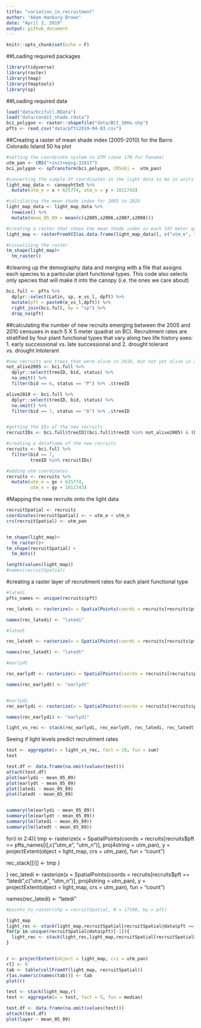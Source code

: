 ```yaml
---
title: "variation_in_recruitment"
author: "Adam Hanbury-Brown"
date: "April 3, 2019"
output: github_document
---
```


```r
knitr::opts_chunk$set(echo = F)
```


##Loading required packages
```r
library(tidyverse)
library(raster)
library(tmap)
library(tmaptools)
library(sp)
```

##Loading required data
```r
load("data/bcifull.RData")
load("data/condit_shade.rdata")
bci_polygon <- raster::shapefile("data/BCI_50Ha.shp")
pfts <- read_csv("data/pfts2019-04-03.csv")
```

##Creating a raster of mean shade index (2005-2010) for the Barro Colorado Island 50 ha plot
```r
#setting the coordinate system to UTM (zone 17N for Panama)
utm_pan <- CRS("+init=epsg:32617")
bci_polygon <- spTransform(bci_polygon, CRSobj =  utm_pan)

#converting the simple XY coordinates in the light data to be in units that correspond to UTM zone 17 N
light_map_data <- canopyht5x5 %>%
  mutate(utm_e = x + 625774, utm_n = y + 1011743)

#calculating the mean shade index for 2005 to 2010
light_map_data <- light_map_data %>%
  rowwise() %>%
  mutate(mean_05_09 = mean(c(s2005,s2006,s2007,s2008)))

#creating a raster that shows the mean shade index in each 5X5 meter quadrat between 2005 and 2010
light_map <- rasterFromXYZ(as.data.frame(light_map_data)[, c("utm_e", "utm_n", "mean_05_09")], crs = utm_pan)

#visualizing the raster
tm_shape(light_map)+
  tm_raster()
```


#cleaning up the demography data and merging with a file that assigns each species to a particular plant functional types. This code also selects only species that will make it into the canopy (i.e. the ones we care about)
```r
bci.full <- pfts %>%
  dplyr::select(Latin, sp, e_vs_l, dpft) %>%
  mutate(pft = paste0(e_vs_l,dpft)) %>%
  right_join(bci.full, by = "sp") %>%
  drop_na(pft)
```


##calculating the number of new recruits emerging between the 2005 and 2010 censuses in each 5 X 5 meter quadrat on BCI. Recruitment rates are stratified by four plant functional types that vary along two life history axes: 1. early successional vs. late successional and 2. drought tolerant vs. drought intolerant



```r

#new recruits are trees that were alive in 2010, but not yet alive in 2005
not_alive2005 <- bci.full %>%
  dplyr::select(treeID, bid, status) %>%
  na.omit() %>%
  filter(bid == 6, status == "P") %>% .$treeID

alive2010 <- bci.full %>%
  dplyr::select(treeID, bid, status) %>%
  na.omit() %>%
  filter(bid == 7, status == "A") %>% .$treeID


#getting the IDs of the new recruits 
recruitIDs <- bci.full$treeID[(bci.full$treeID %in% not_alive2005) & (bci.full$treeID %in% alive2010)]

#creating a dataframe of the new recruits
recruits <- bci.full %>%
  filter(bid == 7,
         treeID %in% recruitIDs) 

#adding utm coordinates 
recruits <- recruits %>%
  mutate(utm_e = gx + 625774, 
         utm_n = gy + 1011743)
```

#Mapping the new recruits onto the light data
```r

recruitSpatial <- recruits
coordinates(recruitSpatial) <- ~ utm_e + utm_n
crs(recruitSpatial) <- utm_pan


tm_shape(light_map)+
  tm_raster()+
tm_shape(recruitSpatial) +
  tm_dots()

length(values(light_map))
#names(recruitSpatial)
```

#creating a raster layer of recruitment rates for each plant functional type
```r
#latedi
pfts_names <- unique(recruits$pft)

rec_latedi <- rasterize(x = SpatialPoints(coords = recruits[recruits$pft == "latedi",c("utm_e", "utm_n")], proj4string = utm_pan), y = projectExtent(object = light_map, crs = utm_pan), fun = "count")

names(rec_latedi) <- "latedi"

#latedt

rec_latedt <- rasterize(x = SpatialPoints(coords = recruits[recruits$pft == "latedt",c("utm_e", "utm_n")], proj4string = utm_pan), y = projectExtent(object = light_map, crs = utm_pan), fun = "count")

names(rec_latedt) <- "latedt"

#earlydt

rec_earlydt <- rasterize(x = SpatialPoints(coords = recruits[recruits$pft == "earlydt",c("utm_e", "utm_n")], proj4string = utm_pan), y = projectExtent(object = light_map, crs = utm_pan), fun = "count")

names(rec_earlydt) <- "earlydt"


#earlydi
rec_earlydi <- rasterize(x = SpatialPoints(coords = recruits[recruits$pft == "earlydi",c("utm_e", "utm_n")], proj4string = utm_pan), y = projectExtent(object = light_map, crs = utm_pan), fun = "count")

names(rec_earlydi) <- "earlydi"

light_vs_rec <- stack(rec_earlydi, rec_earlydt, rec_latedi, rec_latedt, light_map)
```



Seeing if light levels predict recruitment rates
```r
test <- aggregate(x = light_vs_rec, fact = 10, fun = sum)
test

test.df <- data.frame(na.omit(values(test)))
attach(test.df)
plot(earlydi ~ mean_05_09)
plot(earlydt ~ mean_05_09)
plot(latedi ~ mean_05_09)
plot(latedt ~ mean_05_09)


summary(lm(earlydi ~ mean_05_09))
summary(lm(earlydt ~ mean_05_09))
summary(lm(latedi ~ mean_05_09))
summary(lm(latedt ~ mean_05_09))
```






















































for(i in 2:4){
  tmp <- rasterize(x = SpatialPoints(coords = recruits[recruits$pft == pfts_names[i],c("utm_e", "utm_n")], proj4string = utm_pan), y = projectExtent(object = light_map, crs = utm_pan), fun = "count")
  
 
  rec_stack[[i]] <- tmp
}
  
}
rec_latedi <- rasterize(x = SpatialPoints(coords = recruits[recruits$pft == "latedi",c("utm_e", "utm_n")], proj4string = utm_pan), y = projectExtent(object = light_map, crs = utm_pan), fun = "count")

names(rec_latedi) <- "latedi"



```r

#points_to_raster(shp = recruitSpatial, N = 17100, by = pft)

light_map
light_rec <- stack(light_map,recruitSpatial[recruitSpatial@data$pft == "earlydt",])
for(p in unique(recruitSpatial@data$pft)[-1]){
  light_rec <- stack(light_rec,light_map,recruitSpatial[recruitSpatial@data$pft == p,]) 
}


r <- projectExtent(object = light_map, crs = utm_pan)
r[] <- 0
tab <- table(cellFromXY(light_map, recruitSpatial))
r[as.numeric(names(tab))] <- tab
plot(r)

test <- stack(light_map,r)
test <- aggregate(x = test, fact = 5, fun = median)

test.df <- data.frame(na.omit(values(test)))
attach(test.df)
plot(layer ~ mean_05_09)
```








































